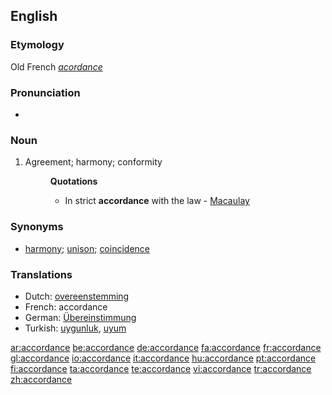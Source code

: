 ==English==

===Etymology===
Old French ''[[acordance]]''

===Pronunciation===
*{{audio|en-us-accordance.ogg|Audio (US)}}

===Noun===
{{en-noun}}
# Agreement; harmony; conformity
#:'''Quotations'''
#:*In strict '''accordance''' with the law - [[Macaulay]]

===Synonyms===
*[[harmony]]; [[unison]]; [[coincidence]]

===Translations===
{{rfc-level|Translations at L3+ (AutoFormat would have corrected level of Synonyms)}}
*Dutch: [[:nl:overeenstemming|overeenstemming]] {{f}}
*French: accordance {{f}}
*German: [[:de:Übereinstimmung|Übereinstimmung]] {{f}}
*Turkish: [[uygunluk]], [[uyum]]

[[ar:accordance]]
[[be:accordance]]
[[de:accordance]]
[[fa:accordance]]
[[fr:accordance]]
[[gl:accordance]]
[[io:accordance]]
[[it:accordance]]
[[hu:accordance]]
[[pt:accordance]]
[[fi:accordance]]
[[ta:accordance]]
[[te:accordance]]
[[vi:accordance]]
[[tr:accordance]]
[[zh:accordance]]